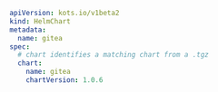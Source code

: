 ```yaml
apiVersion: kots.io/v1beta2
kind: HelmChart
metadata:
  name: gitea
spec:
  # chart identifies a matching chart from a .tgz
  chart:
    name: gitea
    chartVersion: 1.0.6
``` 